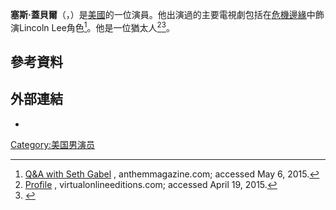'''塞斯·蓋貝爾'''（'''{{lang-en|Seth Gabel}}'''，{{bd|1981年|10月3日}}）是[[美國|美國]]的一位演員。他出演過的主要電視劇包括在[[危機邊緣|危機邊緣]]中飾演Lincoln Lee角色<ref name="anthem">[http://anthemmagazine.com/qa-with-seth-gabel Q&A with Seth Gabel] {{Wayback|url=http://anthemmagazine.com/qa-with-seth-gabel |date=20130115075910 }}, anthemmagazine.com; accessed May 6, 2015.</ref>。他是一位猶太人<ref>[http://www.virtualonlineeditions.com/publication/?i=10111&p=50 Profile] {{Wayback|url=http://www.virtualonlineeditions.com/publication/?i=10111&p=50 |date=20190808073658 }}, virtualonlineeditions.com; accessed April 19, 2015.</ref><ref>{{cite news|url=http://celebritybabies.people.com/2010/01/26/bryce-dallas-howard-reveals-her-stance-on-santa-claus|title=Bryce Dallas Howard Reveals Her Stance On Santa Claus|date=January 26, 2010|publisher=''[[People_(magazine)|People]]''|accessdate=July 27, 2011|archive-url=https://web.archive.org/web/20111116221453/http://celebritybabies.people.com/2010/01/26/bryce-dallas-howard-reveals-her-stance-on-santa-claus/|archive-date=2011-11-16|dead-url=yes}}</ref>。
==參考資料==
{{reflist}}
==外部連結==
{{Commons category|Seth Gabel}}
* {{IMDb name|181787}}
[[Category:美国男演员|Category:美国男演员]]